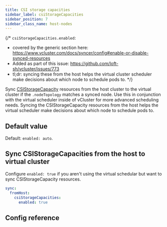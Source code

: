 ```yaml
---
title: CSI storage capacities
sidebar_label: csiStorageCapacities
sidebar_position: 7
sidebar_class_name: host-nodes
---
```



<TenancySupport hostNodes="true" />

{/*
`csiStorageCapacities.enabled`:
- covered by the generic section here: https://www.vcluster.com/docs/syncer/config#enable-or-disable-synced-resources
- Added as part of this issue: https://github.com/loft-sh/vcluster/issues/773
- tl;dr: syncing these from the host helps the virtual cluster scheduler make decisions about which node to schedule pods to.
*/}

Sync [CSIStorageCapacity](https://kubernetes.io/docs/concepts/storage/storage-capacity/) resources from the host cluster to the virtual cluster if the `.nodeTopology` matches a synced node. Use this in conjunction with the virtual scheduler inside of vCluster for more advanced scheduling needs. Syncing the CSIStorageCapacity resources from the host helps the virtual scheduler make decisions about which node to schedule pods to.

## Default value

Default: `enabled: auto`.

## Sync CSIStorageCapacities from the host to virtual cluster

Configure `enabled: true` if you aren't using the virtual schedular but want to sync CSIStorageCapacity resources.

```YAML
sync:
  fromHost:
    csiStorageCapacities:
      enabled: true
```

## Config reference

<EnableSwitch/>
